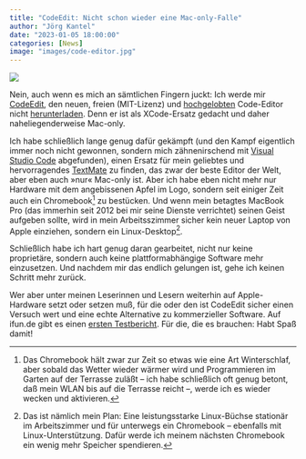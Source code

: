 ```yaml
---
title: "CodeEdit: Nicht schon wieder eine Mac-only-Falle"
author: "Jörg Kantel"
date: "2023-01-05 18:00:00"
categories: [News]
image: "images/code-editor.jpg"
---
```


[![](images/code-editor-b.jpg)](https://images.ifun.de/wp-content/uploads/2023/01/code-editor.png)

Nein, auch wenn es mich an sämtlichen Fingern juckt: Ich werde mir [CodeEdit](https://www.codeedit.app/), den neuen, freien (MIT-Lizenz) und [hochgelobten](https://stadt-bremerhaven.de/codeedit-erste-vorabversion-des-code-editors-fuer-den-mac-ist-da/) Code-Editor nicht [herunterladen](https://github.com/CodeEditApp/CodeEdit/releases). Denn er ist als XCode-Ersatz gedacht und daher naheliegenderweise Mac-only.

Ich habe schließlich lange genug dafür gekämpft (und den Kampf eigentlich immer noch nicht gewonnen, sondern mich zähnenirschend mit [Visual Studio Code](http://cognitiones.kantel-chaos-team.de/produktivitaet/visualstudiocode.html) abgefunden), einen Ersatz für mein geliebtes und hervorragendes [TextMate](http://cognitiones.kantel-chaos-team.de/produktivitaet/textmate.html) zu finden, das zwar der beste Editor der Welt, aber eben auch »nur« Mac-only ist. Aber ich habe eben nicht mehr nur Hardware mit dem angebissenen Apfel im Logo, sondern seit einiger Zeit auch ein Chromebook[^1] zu bestücken. Und wenn mein betagtes MacBook Pro (das immerhin seit 2012 bei mir seine Dienste verrichtet) seinen Geist aufgeben sollte, wird in mein Arbeitsszimmer sicher kein neuer Laptop von Apple einziehen, sondern ein Linux-Desktop[^2].

[^1]: Das Chromebook hält zwar zur Zeit so etwas wie eine Art Winterschlaf, aber sobald das Wetter wieder wärmer wird und Programmieren im Garten auf der Terrasse zuläßt -- ich habe schließlich oft genug betont, daß mein WLAN bis auf die Terrasse reicht --, werde ich es wieder wecken und aktivieren.

[^2]: Das ist nämlich mein Plan: Eine leistungsstarke Linux-Büchse stationär im Arbeitszimmer und für unterwegs ein Chromebook -- ebenfalls mit Linux-Unterstützung. Dafür werde ich meinem nächsten Chromebook ein wenig mehr Speicher spendieren.

Schließlich habe ich hart genug daran gearbeitet, nicht nur keine proprietäre, sondern auch keine plattformabhängige Software mehr einzusetzen. Und nachdem mir das endlich gelungen ist, gehe ich keinen Schritt mehr zurück.

Wer  aber unter meinen Leserinnen und Lesern weiterhin auf Apple-Hardware setzt oder setzen muß, für die oder den ist CodeEdit sicher einen Versuch wert und eine echte Alternative zu kommerzieller Software. Auf ifun.de gibt es einen [ersten Testbericht](https://www.ifun.de/codeedit-fuer-mac-neuer-open-source-editor-geht-an-den-start-201567/). Für die, die es brauchen: Habt Spaß damit!